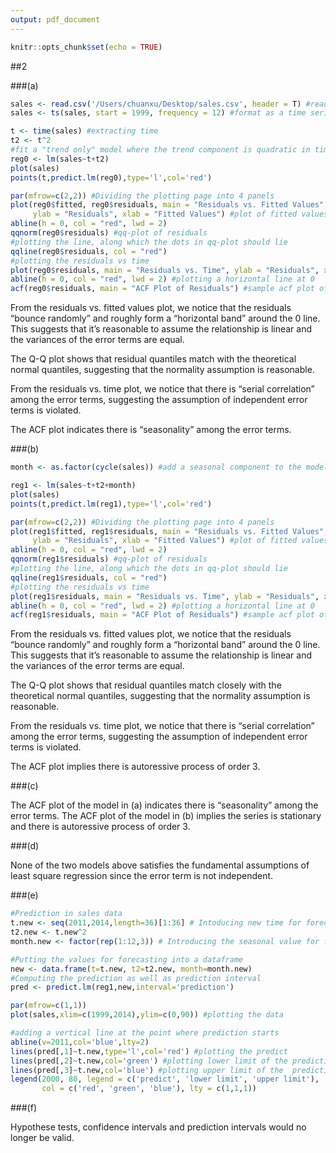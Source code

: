 ```yaml
---
output: pdf_document
---
```


```r
knitr::opts_chunk$set(echo = TRUE)
```

##2

###(a)

```r
sales <- read.csv('/Users/chuanxu/Desktop/sales.csv', header = T) #read the data into R
sales <- ts(sales, start = 1999, frequency = 12) #format as a time series object

t <- time(sales) #extracting time
t2 <- t^2
#fit a "trend only" model where the trend component is quadratic in time
reg0 <- lm(sales~t+t2)
plot(sales)
points(t,predict.lm(reg0),type='l',col='red')

par(mfrow=c(2,2)) #Dividing the plotting page into 4 panels
plot(reg0$fitted, reg0$residuals, main = "Residuals vs. Fitted Values", 
     ylab = "Residuals", xlab = "Fitted Values") #plot of fitted values vs residuals
abline(h = 0, col = "red", lwd = 2)
qqnorm(reg0$residuals) #qq-plot of residuals
#plotting the line, along which the dots in qq-plot should lie
qqline(reg0$residuals, col = "red") 
#plotting the residuals vs time
plot(reg0$residuals, main = "Residuals vs. Time", ylab = "Residuals", xlab = "Time")
abline(h = 0, col = "red", lwd = 2) #plotting a horizontal line at 0
acf(reg0$residuals, main = "ACF Plot of Residuals") #sample acf plot of residuals
```

From the residuals vs. fitted values plot, we notice that the residuals "bounce randomly" and roughly form a "horizontal band" around the 0 line. This suggests that it's reasonable to assume the relationship is linear and the variances of the error terms are equal.

The Q-Q plot shows that residual quantiles match with the theoretical normal quantiles, suggesting that the normality assumption is reasonable.

From the residuals vs. time plot, we notice that there is "serial correlation" among the error terms, suggesting the assumption of independent error terms is violated.

The ACF plot indicates there is "seasonality" among the error terms.

###(b)

```r
month <- as.factor(cycle(sales)) #add a seasonal component to the model

reg1 <- lm(sales~t+t2+month)
plot(sales)
points(t,predict.lm(reg1),type='l',col='red')

par(mfrow=c(2,2)) #Dividing the plotting page into 4 panels
plot(reg1$fitted, reg1$residuals, main = "Residuals vs. Fitted Values", 
     ylab = "Residuals", xlab = "Fitted Values") #plot of fitted values vs residuals
abline(h = 0, col = "red", lwd = 2)
qqnorm(reg1$residuals) #qq-plot of residuals
#plotting the line, along which the dots in qq-plot should lie
qqline(reg1$residuals, col = "red") 
#plotting the residuals vs time
plot(reg1$residuals, main = "Residuals vs. Time", ylab = "Residuals", xlab = "Time")
abline(h = 0, col = "red", lwd = 2) #plotting a horizontal line at 0
acf(reg1$residuals, main = "ACF Plot of Residuals") #sample acf plot of residuals
```

From the residuals vs. fitted values plot, we notice that the residuals "bounce randomly" and roughly form a "horizontal band" around the 0 line. This suggests that it's reasonable to assume the relationship is linear and the variances of the error terms are equal.

The Q-Q plot shows that residual quantiles match closely with the theoretical normal quantiles, suggesting that the normality assumption is reasonable.

From the residuals vs. time plot, we notice that there is "serial correlation" among the error terms, suggesting the assumption of independent error terms is violated.

The ACF plot implies there is autoressive process of order 3.

###(c)

The ACF plot of the model in (a) indicates there is "seasonality" among the error terms. The ACF plot of the model in (b) implies the series is stationary and there is autoressive process of order 3.

###(d)

None of the two models above satisfies the fundamental assumptions of least square regression since the error term is not independent.

###(e)

```r
#Prediction in sales data
t.new <- seq(2011,2014,length=36)[1:36] # Intoducing new time for forecatsting 3 years 
t2.new <- t.new^2
month.new <- factor(rep(1:12,3)) # Introducing the seasonal value for forecasting

#Putting the values for forecasting into a dataframe
new <- data.frame(t=t.new, t2=t2.new, month=month.new) 
#Computing the prediction as well as prediction interval
pred <- predict.lm(reg1,new,interval='prediction') 

par(mfrow=c(1,1))
plot(sales,xlim=c(1999,2014),ylim=c(0,90)) #plotting the data

#adding a vertical line at the point where prediction starts
abline(v=2011,col='blue',lty=2) 
lines(pred[,1]~t.new,type='l',col='red') #plotting the predict
lines(pred[,2]~t.new,col='green') #plotting lower limit of the prediction interval
lines(pred[,3]~t.new,col='blue') #plotting upper limit of the  prediction interval
legend(2000, 80, legend = c('predict', 'lower limit', 'upper limit'), 
       col = c('red', 'green', 'blue'), lty = c(1,1,1))
```

###(f)

Hypothese tests, confidence intervals and prediction intervals would no longer be valid.